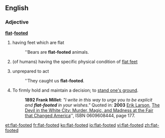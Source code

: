 ==English==
===Adjective===
'''[[flat]]-[[footed]]'''
#having feet which are flat
#:''Bears are '''flat-footed''' animals.
#(of humans) having the specific physical condition of [[flat feet]]
# {{idiomatic}} unprepared to act
#:''They caught us '''flat-footed'''.
# To firmly hold and maintain a decision; to [[stand one's ground]].
#:'''1892 Frank Millet''': ''"I write in this way to urge you to be explicit and '''flat-footed''' in your wishes."'' Quoted in: '''2003''' [[w:Erik Larson|Erik Larson]], [[w:The Devil in the White City|The Devil in the White City: Murder, Magic, and Madness at the Fair that Changed America]]'', ISBN 0609608444, page 177.

[[et:flat-footed]]
[[fr:flat-footed]]
[[ko:flat-footed]]
[[io:flat-footed]]
[[vi:flat-footed]]
[[zh:flat-footed]]